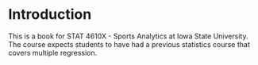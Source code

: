 # Introduction

This is a book for STAT 4610X - Sports Analytics at Iowa State University. 
The course expects students to have had a previous statistics course that 
covers multiple regression. 